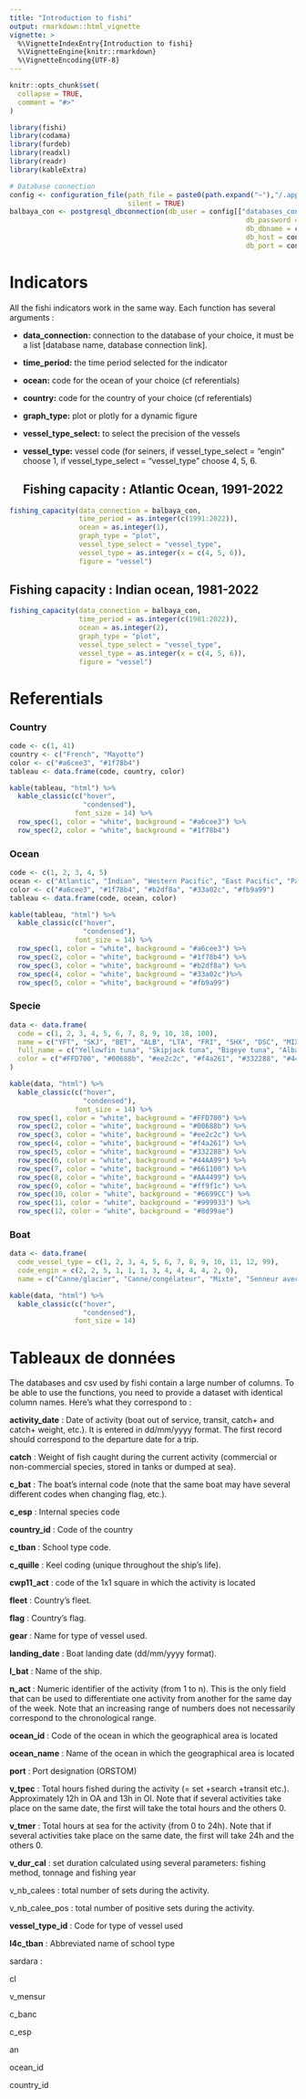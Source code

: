 ```yaml
---
title: "Introduction to fishi"
output: rmarkdown::html_vignette
vignette: >
  %\VignetteIndexEntry{Introduction to fishi}
  %\VignetteEngine{knitr::rmarkdown}
  %\VignetteEncoding{UTF-8}
---
```


```r
knitr::opts_chunk$set(
  collapse = TRUE,
  comment = "#>"
)
```

```r
library(fishi)
library(codama)
library(furdeb)
library(readxl)
library(readr)
library(kableExtra)

# Database connection
config <- configuration_file(path_file = paste0(path.expand("~"),"/.appconfig/indicator_glossary/configuration_file_fishi.yml"),
                             silent = TRUE)
balbaya_con <- postgresql_dbconnection(db_user = config[["databases_configuration"]][["balbaya_vmot5"]][["login"]],
                                                          db_password = config[["databases_configuration"]][["balbaya_vmot5"]][["password"]],
                                                          db_dbname = config[["databases_configuration"]][["balbaya_vmot5"]][["dbname"]],
                                                          db_host = config[["databases_configuration"]][["balbaya_vmot5"]][["host"]],
                                                          db_port = config[["databases_configuration"]][["balbaya_vmot5"]][["port"]])
```

# Indicators

All the fishi indicators work in the same way. Each function has several arguments :

-   **data_connection:** connection to the database of your choice, it must be a list [database name, database connection link].

-   **time_period:** the time period selected for the indicator

-   **ocean:** code for the ocean of your choice (cf referentials)

-   **country:** code for the country of your choice (cf referentials)

-   **graph_type:** plot or plotly for a dynamic figure

-   **vessel_type_select:** to select the precision of the vessels

-   **vessel_type:** vessel code (for seiners, if vessel_type_select = "engin" choose 1, if vessel_type_select = "vessel_type" choose 4, 5, 6.\

    ## Fishing capacity : Atlantic Ocean, 1991-2022

```r
fishing_capacity(data_connection = balbaya_con,
                 time_period = as.integer(c(1991:2022)), 
                 ocean = as.integer(1),
                 graph_type = "plot",
                 vessel_type_select = "vessel_type",
                 vessel_type = as.integer(x = c(4, 5, 6)),
                 figure = "vessel")
```

## Fishing capacity : Indian ocean, 1981-2022

```r
fishing_capacity(data_connection = balbaya_con,
                 time_period = as.integer(c(1981:2022)), 
                 ocean = as.integer(2),
                 graph_type = "plot",
                 vessel_type_select = "vessel_type",
                 vessel_type = as.integer(x = c(4, 5, 6)),
                 figure = "vessel")
```

# Referentials

### Country

```r
code <- c(1, 41)
country <- c("French", "Mayotte")
color <- c("#a6cee3", "#1f78b4")
tableau <- data.frame(code, country, color)

kable(tableau, "html") %>%
  kable_classic(c("hover",
                  "condensed"), 
                font_size = 14) %>%
  row_spec(1, color = "white", background = "#a6cee3") %>%
  row_spec(2, color = "white", background = "#1f78b4")
```

### Ocean

```r
code <- c(1, 2, 3, 4, 5)
ocean <- c("Atlantic", "Indian", "Western Pacific", "East Pacific", "Pacific")
color <- c("#a6cee3", "#1f78b4", "#b2df8a", "#33a02c", "#fb9a99")
tableau <- data.frame(code, ocean, color)

kable(tableau, "html") %>%
  kable_classic(c("hover",
                  "condensed"), 
                font_size = 14) %>%
  row_spec(1, color = "white", background = "#a6cee3") %>%
  row_spec(2, color = "white", background = "#1f78b4") %>%
  row_spec(3, color = "white", background = "#b2df8a") %>%
  row_spec(4, color = "white", background = "#33a02c")%>%
  row_spec(5, color = "white", background = "#fb9a99")
```

### Specie

```r
data <- data.frame(
  code = c(1, 2, 3, 4, 5, 6, 7, 8, 9, 10, 18, 100),
  name = c("YFT", "SKJ", "BET", "ALB", "LTA", "FRI", "SHX", "DSC", "MIX", "KAW", "FRZ", "Other"),
  full_name = c("Yellowfin tuna", "Skipjack tuna", "Bigeye tuna", "Albacore tuna", "Little tuna", "Frigate tuna", "Sharks", "Discard tuna", "Mixed species of tuna", "Mackerel tuna", "Ray-finned bony fish", "Other"),
  color = c("#FFD700", "#00688b", "#ee2c2c", "#f4a261", "#332288", "#44AA99", "#661100", "#AA4499", "#ff9f1c", "#6699CC", "#999933", "#8d99ae")
)

kable(data, "html") %>%
  kable_classic(c("hover",
                  "condensed"), 
                font_size = 14) %>%
  row_spec(1, color = "white", background = "#FFD700") %>%
  row_spec(2, color = "white", background = "#00688b") %>%
  row_spec(3, color = "white", background = "#ee2c2c") %>%
  row_spec(4, color = "white", background = "#f4a261") %>%
  row_spec(5, color = "white", background = "#332288") %>%
  row_spec(6, color = "white", background = "#44AA99") %>%
  row_spec(7, color = "white", background = "#661100") %>%
  row_spec(8, color = "white", background = "#AA4499") %>%
  row_spec(9, color = "white", background = "#ff9f1c") %>%
  row_spec(10, color = "white", background = "#6699CC") %>%
  row_spec(11, color = "white", background = "#999933") %>%
  row_spec(12, color = "white", background = "#8d99ae")
```

### Boat

```r
data <- data.frame(
  code_vessel_type = c(1, 2, 3, 4, 5, 6, 7, 8, 9, 10, 11, 12, 99),
  code_engin = c(2, 2, 5, 1, 1, 1, 3, 4, 4, 4, 4, 2, 0),
  name = c("Canne/glacier", "Canne/congélateur", "Mixte", "Senneur avec appât", "Senneur sans appât", "Grand senneur", "Palangrier", "Bateau Mère", "Bateau Usine", "Supply", "Cargo", "Canneur/supply", "Inconnu"))

kable(data, "html") %>%
  kable_classic(c("hover",
                  "condensed"), 
                font_size = 14)
```

# Tableaux de données

The databases and csv used by fishi contain a large number of columns. To be able to use the functions, you need to provide a dataset with identical column names. Here's what they correspond to :

**activity_date** : Date of activity (boat out of service, transit, catch+ and catch+ weight, etc.). It is entered in dd/mm/yyyy format. The first record should correspond to the departure date for a trip.

**catch** : Weight of fish caught during the current activity (commercial or non-commercial species, stored in tanks or dumped at sea).

**c_bat** : The boat's internal code (note that the same boat may have several different codes when changing flag, etc.).

**c_esp** : Internal species code

**country_id** : Code of the country

**c_tban** : School type code.

**c_quille** : Keel coding (unique throughout the ship's life).

**cwp11_act** : code of the 1x1 square in which the activity is located

**fleet** : Country's fleet.

**flag** : Country's flag.

**gear** : Name for type of vessel used.

**landing_date** : Boat landing date (dd/mm/yyyy format).

**l_bat** : Name of the ship.

**n_act** : Numeric identifier of the activity (from 1 to n). This is the only field that can be used to differentiate one activity from another for the same day of the week. Note that an increasing range of numbers does not necessarily correspond to the chronological range.

**ocean_id** : Code of the ocean in which the geographical area is located

**ocean_name** : Name of the ocean in which the geographical area is located

**port** : Port designation (ORSTOM)

**v_tpec** : Total hours fished during the activity (= set +search +transit etc.). Approximately 12h in OA and 13h in OI. Note that if several activities take place on the same date, the first will take the total hours and the others 0.

**v_tmer** : Total hours at sea for the activity (from 0 to 24h). Note that if several activities take place on the same date, the first will take 24h and the others 0.

**v_dur_cal** : set duration calculated using several parameters: fishing method, tonnage and fishing year

v_nb_calees : total number of sets during the activity.

v_nb_calee_pos : total number of positive sets during the activity.

**vessel_type_id** : Code for type of vessel used

**l4c_tban** : Abbreviated name of school type

sardara :

cl

v_mensur

c_banc

c_esp

an

ocean_id

country_id
